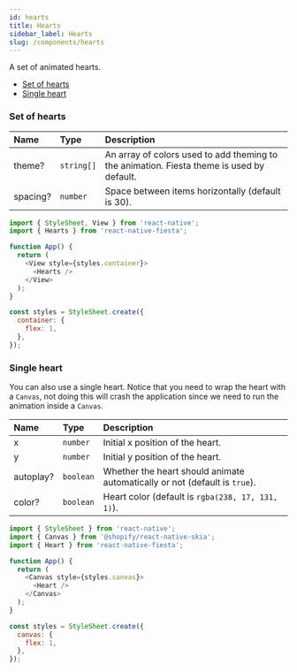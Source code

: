 ```yaml
---
id: hearts
title: Hearts
sidebar_label: Hearts
slug: /components/hearts
---
```


A set of animated hearts.

- [Set of hearts](#set-of-hearts)
- [Single heart](#single-heart)

### Set of hearts

| Name     | Type       | Description                                                                               |
| :------- | :--------- | :---------------------------------------------------------------------------------------- |
| theme?   | `string[]` | An array of colors used to add theming to the animation. Fiesta theme is used by default. |
| spacing? | `number`   | Space between items horizontally (default is 30).                                         |

```js
import { StyleSheet, View } from 'react-native';
import { Hearts } from 'react-native-fiesta';

function App() {
  return (
    <View style={styles.container}>
      <Hearts />
    </View>
  );
}

const styles = StyleSheet.create({
  container: {
    flex: 1,
  },
});
```

### Single heart

You can also use a single heart. Notice that you need to wrap the heart with a `Canvas`, not doing this will crash the application since we need to run the animation inside a `Canvas`.

| Name      | Type      | Description                                                                |
| :-------- | :-------- | :------------------------------------------------------------------------- |
| x         | `number`  | Initial x position of the heart.                                           |
| y         | `number`  | Initial y position of the heart.                                           |
| autoplay? | `boolean` | Whether the heart should animate automatically or not (default is `true`). |
| color?    | `boolean` | Heart color (default is `rgba(238, 17, 131, 1)`).                          |

```js
import { StyleSheet } from 'react-native';
import { Canvas } from '@shopify/react-native-skia';
import { Heart } from 'react-native-fiesta';

function App() {
  return (
    <Canvas style={styles.canvas}>
      <Heart />
    </Canvas>
  );
}

const styles = StyleSheet.create({
  canvas: {
    flex: 1,
  },
});
```
